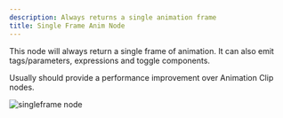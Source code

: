 ```yaml
---
description: Always returns a single animation frame
title: Single Frame Anim Node
---
```


This node will always return a single frame of animation. It can also emit tags/parameters, expressions and toggle components. 

Usually should provide a performance improvement over Animation Clip nodes.

![singleframe node](./singleframenode.png "Single Frame Node")